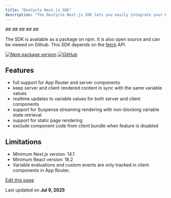 ```yaml
---
title: "DevCycle Next.js SDK"
description: "The DevCycle Next.js SDK lets you easily integrate your Next.js applications with DevCycle."
---
```


<CardGroup>
  <Card title="InstallationInstalling the SDK" href="/sdk/client-side-sdks/nextjs/nextjs-install">
    ##
  </Card>
</CardGroup>

<CardGroup>
  <Card title="Usage - App RouterInitializing the SDK" href="/sdk/client-side-sdks/nextjs/nextjs-usage-app">
    ##
  </Card>
</CardGroup>

<CardGroup>
  <Card title="Usage - Pages RouterInitializing the SDK" href="/sdk/client-side-sdks/nextjs/nextjs-usage-pages">
    ##
  </Card>
</CardGroup>

<CardGroup>
  <Card title="TypescriptSDK features for Typescript users" href="/sdk/client-side-sdks/nextjs/nextjs-typescript">
    ##
  </Card>
</CardGroup>

<CardGroup>
  <Card title="Example AppTry it out for yourself" href="/sdk/client-side-sdks/nextjs/nextjs-example">
    ##
  </Card>
</CardGroup>

The SDK is available as a package on npm. It is also open source and can be viewed on Github. This SDK depends on the [fetch](https://github.com/BuilderIO/this-package-uses-fetch) API.

[![Npm package version](/images/sdk/client-side-sdks/nextjs/npm/v/-devcycle/nextjs-sdk)](https://www.npmjs.com/package/@devcycle/nextjs-sdk) [![GitHub](/images/sdk/client-side-sdks/nextjs/github/stars/devcyclehq/js-sdks.svg)](https://github.com/DevCycleHQ/js-sdks/tree/main/sdk/nextjs)

## Features[​](#features "Direct link to Features")

* full support for App Router and server components
* keep server and client rendered content in sync with the same variable values
* realtime updates to variable values for both server and client components
* support for Suspense streaming rendering with non-blocking variable state retrieval
* support for static page rendering
* exclude component code from client bundle when feature is disabled

## Limitations[​](#limitations "Direct link to Limitations")

* Minimum Next.js version: 14.1
* Minimum React version: 18.2
* Variable evaluations and custom events are only tracked in client components in App Router.

[Edit this page](https://github.com/devcyclehq/devcycle-docs/edit/main/docs/sdk/client-side-sdks/nextjs/nextjs.md)

Last updated on **Jul 9, 2025**
